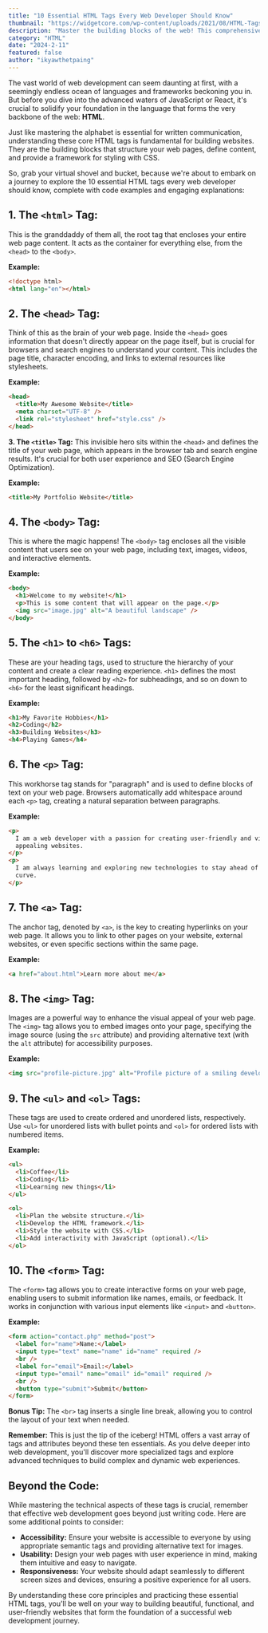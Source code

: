 ```yaml
---
title: "10 Essential HTML Tags Every Web Developer Should Know"
thumbnail: "https://widgetcore.com/wp-content/uploads/2021/08/HTML-Tags.webp?ezimgfmt=rs%3Adevice%2Frscb1-1"
description: "Master the building blocks of the web! This comprehensive guide explores the 10 essential HTML tags every developer should know, explained with clear examples and engaging insights. Take your first steps towards building beautiful and functional websites."
category: "HTML"
date: "2024-2-11"
featured: false
author: "ikyawthetpaing"
---
```


The vast world of web development can seem daunting at first, with a seemingly endless ocean of languages and frameworks beckoning you in. But before you dive into the advanced waters of JavaScript or React, it's crucial to solidify your foundation in the language that forms the very backbone of the web: **HTML**.

Just like mastering the alphabet is essential for written communication, understanding these core HTML tags is fundamental for building websites. They are the building blocks that structure your web pages, define content, and provide a framework for styling with CSS.

So, grab your virtual shovel and bucket, because we're about to embark on a journey to explore the 10 essential HTML tags every web developer should know, complete with code examples and engaging explanations:

## 1. The `<html>` Tag:

This is the granddaddy of them all, the root tag that encloses your entire web page content. It acts as the container for everything else, from the `<head>` to the `<body>`.

**Example:**

```html
<!doctype html>
<html lang="en"></html>
```

## 2. The `<head>` Tag:

Think of this as the brain of your web page. Inside the `<head>` goes information that doesn't directly appear on the page itself, but is crucial for browsers and search engines to understand your content. This includes the page title, character encoding, and links to external resources like stylesheets.

**Example:**

```html
<head>
  <title>My Awesome Website</title>
  <meta charset="UTF-8" />
  <link rel="stylesheet" href="style.css" />
</head>
```

**3. The `<title>` Tag:**
This invisible hero sits within the `<head>` and defines the title of your web page, which appears in the browser tab and search engine results. It's crucial for both user experience and SEO (Search Engine Optimization).

**Example:**

```html
<title>My Portfolio Website</title>
```

## 4. The `<body>` Tag:

This is where the magic happens! The `<body>` tag encloses all the visible content that users see on your web page, including text, images, videos, and interactive elements.

**Example:**

```html
<body>
  <h1>Welcome to my website!</h1>
  <p>This is some content that will appear on the page.</p>
  <img src="image.jpg" alt="A beautiful landscape" />
</body>
```

## 5. The `<h1>` to `<h6>` Tags:

These are your heading tags, used to structure the hierarchy of your content and create a clear reading experience. `<h1>` defines the most important heading, followed by `<h2>` for subheadings, and so on down to `<h6>` for the least significant headings.

**Example:**

```html
<h1>My Favorite Hobbies</h1>
<h2>Coding</h2>
<h3>Building Websites</h3>
<h4>Playing Games</h4>
```

## 6. The `<p>` Tag:

This workhorse tag stands for "paragraph" and is used to define blocks of text on your web page. Browsers automatically add whitespace around each `<p>` tag, creating a natural separation between paragraphs.

**Example:**

```html
<p>
  I am a web developer with a passion for creating user-friendly and visually
  appealing websites.
</p>
<p>
  I am always learning and exploring new technologies to stay ahead of the
  curve.
</p>
```

## 7. The `<a>` Tag:

The anchor tag, denoted by `<a>`, is the key to creating hyperlinks on your web page. It allows you to link to other pages on your website, external websites, or even specific sections within the same page.

**Example:**

```html
<a href="about.html">Learn more about me</a>
```

## 8. The `<img>` Tag:

Images are a powerful way to enhance the visual appeal of your web page. The `<img>` tag allows you to embed images onto your page, specifying the image source (using the `src` attribute) and providing alternative text (with the `alt` attribute) for accessibility purposes.

**Example:**

```html
<img src="profile-picture.jpg" alt="Profile picture of a smiling developer" />
```

## 9. The `<ul>` and `<ol>` Tags:

These tags are used to create ordered and unordered lists, respectively. Use `<ul>` for unordered lists with bullet points and `<ol>` for ordered lists with numbered items.

**Example:**

```html
<ul>
  <li>Coffee</li>
  <li>Coding</li>
  <li>Learning new things</li>
</ul>

<ol>
  <li>Plan the website structure.</li>
  <li>Develop the HTML framework.</li>
  <li>Style the website with CSS.</li>
  <li>Add interactivity with JavaScript (optional).</li>
</ol>
```

## 10. The `<form>` Tag:

The `<form>` tag allows you to create interactive forms on your web page, enabling users to submit information like names, emails, or feedback. It works in conjunction with various input elements like `<input>` and `<button>`.

**Example:**

```html
<form action="contact.php" method="post">
  <label for="name">Name:</label>
  <input type="text" name="name" id="name" required />
  <br />
  <label for="email">Email:</label>
  <input type="email" name="email" id="email" required />
  <br />
  <button type="submit">Submit</button>
</form>
```

**Bonus Tip:** The `<br>` tag inserts a single line break, allowing you to control the layout of your text when needed.

**Remember:** This is just the tip of the iceberg! HTML offers a vast array of tags and attributes beyond these ten essentials. As you delve deeper into web development, you'll discover more specialized tags and explore advanced techniques to build complex and dynamic web experiences.

## Beyond the Code:

While mastering the technical aspects of these tags is crucial, remember that effective web development goes beyond just writing code. Here are some additional points to consider:

- **Accessibility:** Ensure your website is accessible to everyone by using appropriate semantic tags and providing alternative text for images.
- **Usability:** Design your web pages with user experience in mind, making them intuitive and easy to navigate.
- **Responsiveness:** Your website should adapt seamlessly to different screen sizes and devices, ensuring a positive experience for all users.

By understanding these core principles and practicing these essential HTML tags, you'll be well on your way to building beautiful, functional, and user-friendly websites that form the foundation of a successful web development journey.
